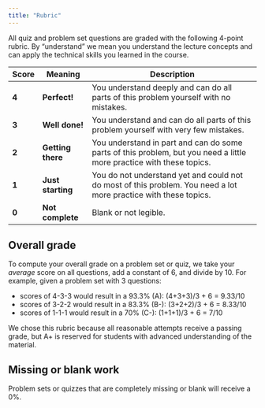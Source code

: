 ```yaml
---
title: "Rubric"
---
```


All quiz and problem set questions are graded with the following 4-point rubric. By "understand" we mean you understand the lecture concepts and can apply the technical skills you learned in the course.  

| Score | Meaning | Description
|-|--|-------|
| **4** | **Perfect!** | You understand deeply and can do all parts of this problem yourself with no mistakes. |
| **3** | **Well done!** | You understand and can do all parts of this problem yourself with very few mistakes. |
| **2** | **Getting there** | You understand in part and can do some parts of this problem, but you need a little more practice with these topics. |
| **1** | **Just starting** | You do not understand yet and could not do most of this problem. You need a lot more practice with these topics. |
| **0** | **Not complete** | Blank or not legible. |


## Overall grade
To compute your overall grade on a problem set or quiz, we take your *average* score on all questions, add a constant of 6, and divide by 10. For example, given a problem set with 3 questions:

- scores of 4-3-3 would result in a 93.3% (A): (4+3+3)/3 + 6 = 9.33/10
- scores of 3-2-2 would result in a 83.3% (B-): (3+2+2)/3 + 6 = 8.33/10
- scores of 1-1-1 would result in a 70% (C-): (1+1+1)/3 + 6 = 7/10

We chose this rubric because all reasonable attempts receive a passing grade, but A+ is reserved for students with advanced understanding of the material. 

## Missing or blank work

Problem sets or quizzes that are completely missing or blank will receive a 0%. 



